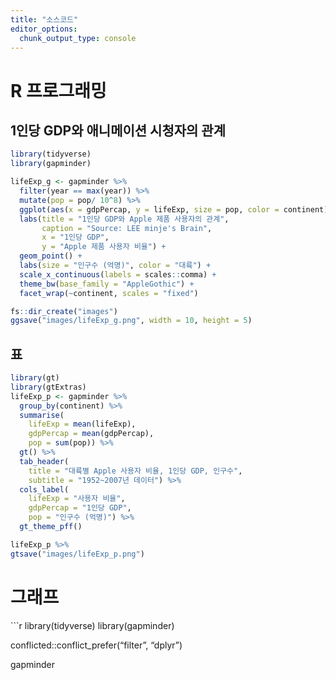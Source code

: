 ```yaml
---
title: "소스코드"
editor_options: 
  chunk_output_type: console
---
```


# R 프로그래밍
## 1인당 GDP와 애니메이션 시청자의 관계
```r
library(tidyverse)
library(gapminder)

lifeExp_g <- gapminder %>%
  filter(year == max(year)) %>%
  mutate(pop = pop/ 10^8) %>% 
  ggplot(aes(x = gdpPercap, y = lifeExp, size = pop, color = continent)) + geom_point() +
  labs(title = "1인당 GDP와 Apple 제품 사용자의 관계",
       caption = "Source: LEE minje's Brain",
       x = "1인당 GDP",
       y = "Apple 제품 사용자 비율") +
  geom_point() +
  labs(size = "인구수 (억명)", color = "대륙") +
  scale_x_continuous(labels = scales::comma) +
  theme_bw(base_family = "AppleGothic") +
  facet_wrap(~continent, scales = "fixed")

fs::dir_create("images")
ggsave("images/lifeExp_g.png", width = 10, height = 5)

```

## 표
```r
library(gt)
library(gtExtras)
lifeExp_p <- gapminder %>% 
  group_by(continent) %>% 
  summarise(
    lifeExp = mean(lifeExp),
    gdpPercap = mean(gdpPercap),
    pop = sum(pop)) %>% 
  gt() %>% 
  tab_header(
    title = "대륙별 Apple 사용자 비율, 1인당 GDP, 인구수",
    subtitle = "1952~2007년 데이터") %>% 
  cols_label(
    lifeExp = "사용자 비율",
    gdpPercap = "1인당 GDP",
    pop = "인구수 (억명)") %>% 
  gt_theme_pff()

lifeExp_p %>% 
gtsave("images/lifeExp_p.png")
```

# 그래프
```r
library(tidyverse)
library(gapminder)

conflicted::conflict_prefer("filter", "dplyr")

gapminder



